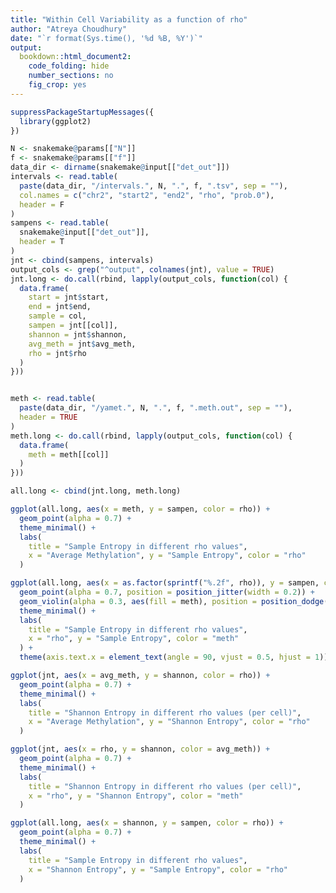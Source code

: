 ```yaml
---
title: "Within Cell Variability as a function of rho"
author: "Atreya Choudhury"
date: "`r format(Sys.time(), '%d %B, %Y')`"
output:
  bookdown::html_document2:
    code_folding: hide
    number_sections: no
    fig_crop: yes
---
```


```r
suppressPackageStartupMessages({
  library(ggplot2)
})
```

```r
N <- snakemake@params[["N"]]
f <- snakemake@params[["f"]]
data_dir <- dirname(snakemake@input[["det_out"]])
intervals <- read.table(
  paste(data_dir, "/intervals.", N, ".", f, ".tsv", sep = ""),
  col.names = c("chr2", "start2", "end2", "rho", "prob.0"),
  header = F
)
sampens <- read.table(
  snakemake@input[["det_out"]],
  header = T
)
jnt <- cbind(sampens, intervals)
output_cols <- grep("^output", colnames(jnt), value = TRUE)
jnt.long <- do.call(rbind, lapply(output_cols, function(col) {
  data.frame(
    start = jnt$start,
    end = jnt$end,
    sample = col,
    sampen = jnt[[col]],
    shannon = jnt$shannon,
    avg_meth = jnt$avg_meth,
    rho = jnt$rho
  )
}))


meth <- read.table(
  paste(data_dir, "/yamet.", N, ".", f, ".meth.out", sep = ""),
  header = TRUE
)
meth.long <- do.call(rbind, lapply(output_cols, function(col) {
  data.frame(
    meth = meth[[col]]
  )
}))

all.long <- cbind(jnt.long, meth.long)

ggplot(all.long, aes(x = meth, y = sampen, color = rho)) +
  geom_point(alpha = 0.7) +
  theme_minimal() +
  labs(
    title = "Sample Entropy in different rho values",
    x = "Average Methylation", y = "Sample Entropy", color = "rho"
  )

ggplot(all.long, aes(x = as.factor(sprintf("%.2f", rho)), y = sampen, color = meth)) +
  geom_point(alpha = 0.7, position = position_jitter(width = 0.2)) +
  geom_violin(alpha = 0.3, aes(fill = meth), position = position_dodge(0.8)) +
  theme_minimal() +
  labs(
    title = "Sample Entropy in different rho values",
    x = "rho", y = "Sample Entropy", color = "meth"
  ) +
  theme(axis.text.x = element_text(angle = 90, vjust = 0.5, hjust = 1))

ggplot(jnt, aes(x = avg_meth, y = shannon, color = rho)) +
  geom_point(alpha = 0.7) +
  theme_minimal() +
  labs(
    title = "Shannon Entropy in different rho values (per cell)",
    x = "Average Methylation", y = "Shannon Entropy", color = "rho"
  )

ggplot(jnt, aes(x = rho, y = shannon, color = avg_meth)) +
  geom_point(alpha = 0.7) +
  theme_minimal() +
  labs(
    title = "Shannon Entropy in different rho values (per cell)",
    x = "rho", y = "Shannon Entropy", color = "meth"
  )

ggplot(all.long, aes(x = shannon, y = sampen, color = rho)) +
  geom_point(alpha = 0.7) +
  theme_minimal() +
  labs(
    title = "Sample Entropy in different rho values",
    x = "Shannon Entropy", y = "Sample Entropy", color = "rho"
  )
```
